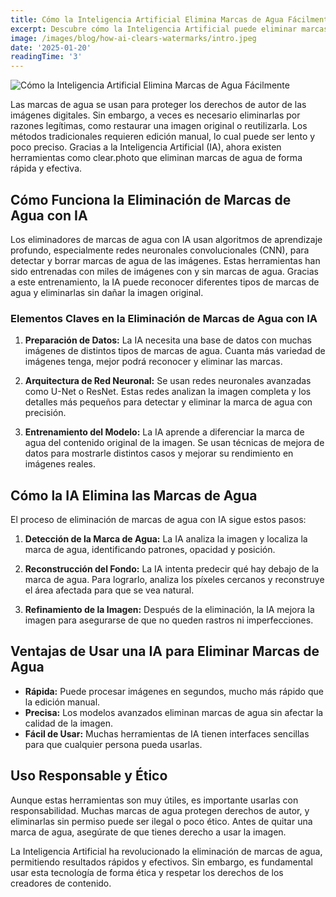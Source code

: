 ```yaml
---
title: Cómo la Inteligencia Artificial Elimina Marcas de Agua Fácilmente
excerpt: Descubre cómo la Inteligencia Artificial puede eliminar marcas de agua de tus fotos.
image: /images/blog/how-ai-clears-watermarks/intro.jpeg
date: '2025-01-20'
readingTime: '3'
---
```


![Cómo la Inteligencia Artificial Elimina Marcas de Agua Fácilmente](/images/blog/how-ai-clears-watermarks/intro.jpeg)

Las marcas de agua se usan para proteger los derechos de autor de las imágenes digitales. Sin embargo, a veces es necesario eliminarlas por razones legítimas, como restaurar una imagen original o reutilizarla. Los métodos tradicionales requieren edición manual, lo cual puede ser lento y poco preciso. Gracias a la Inteligencia Artificial (IA), ahora existen herramientas como clear.photo que eliminan marcas de agua de forma rápida y efectiva.

## **Cómo Funciona la Eliminación de Marcas de Agua con IA**

Los eliminadores de marcas de agua con IA usan algoritmos de aprendizaje profundo, especialmente redes neuronales convolucionales (CNN), para detectar y borrar marcas de agua de las imágenes. Estas herramientas han sido entrenadas con miles de imágenes con y sin marcas de agua. Gracias a este entrenamiento, la IA puede reconocer diferentes tipos de marcas de agua y eliminarlas sin dañar la imagen original.

### **Elementos Claves en la Eliminación de Marcas de Agua con IA**

1. **Preparación de Datos:** La IA necesita una base de datos con muchas imágenes de distintos tipos de marcas de agua. Cuanta más variedad de imágenes tenga, mejor podrá reconocer y eliminar las marcas.

2. **Arquitectura de Red Neuronal:** Se usan redes neuronales avanzadas como U-Net o ResNet. Estas redes analizan la imagen completa y los detalles más pequeños para detectar y eliminar la marca de agua con precisión.

3. **Entrenamiento del Modelo:** La IA aprende a diferenciar la marca de agua del contenido original de la imagen. Se usan técnicas de mejora de datos para mostrarle distintos casos y mejorar su rendimiento en imágenes reales.

## **Cómo la IA Elimina las Marcas de Agua**

El proceso de eliminación de marcas de agua con IA sigue estos pasos:

1. **Detección de la Marca de Agua:** La IA analiza la imagen y localiza la marca de agua, identificando patrones, opacidad y posición.

2. **Reconstrucción del Fondo:** La IA intenta predecir qué hay debajo de la marca de agua. Para lograrlo, analiza los píxeles cercanos y reconstruye el área afectada para que se vea natural.

3. **Refinamiento de la Imagen:** Después de la eliminación, la IA mejora la imagen para asegurarse de que no queden rastros ni imperfecciones.

## **Ventajas de Usar una IA para Eliminar Marcas de Agua**

- **Rápida:** Puede procesar imágenes en segundos, mucho más rápido que la edición manual.
- **Precisa:** Los modelos avanzados eliminan marcas de agua sin afectar la calidad de la imagen.
- **Fácil de Usar:** Muchas herramientas de IA tienen interfaces sencillas para que cualquier persona pueda usarlas.

## **Uso Responsable y Ético**

Aunque estas herramientas son muy útiles, es importante usarlas con responsabilidad. Muchas marcas de agua protegen derechos de autor, y eliminarlas sin permiso puede ser ilegal o poco ético. Antes de quitar una marca de agua, asegúrate de que tienes derecho a usar la imagen.

La Inteligencia Artificial ha revolucionado la eliminación de marcas de agua, permitiendo resultados rápidos y efectivos. Sin embargo, es fundamental usar esta tecnología de forma ética y respetar los derechos de los creadores de contenido.
